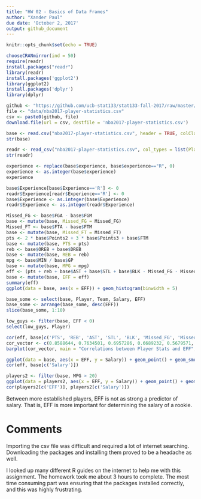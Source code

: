 ```yaml
---
title: "HW 02 - Basics of Data Frames"
author: "Xander Paul"
due date: 'October 2, 2017'
output: github_document
---
```


```r
knitr::opts_chunk$set(echo = TRUE)
```

```r
chooseCRANmirror(ind = 50)
require(readr)
install.packages("readr")
library(readr)
install.packages('ggplot2')
library(ggplot2)
install.packages('dplyr')
library(dplyr)
```

```r
github <- "https://github.com/ucb-stat133/stat133-fall-2017/raw/master/"
file <- "data/nba2017-player-statistics.csv"
csv <- paste0(github, file)
download.file(url = csv, destfile = 'nba2017-player-statistics.csv')
```

```r
base <- read.csv("nba2017-player-statistics.csv", header = TRUE, colClasses = c('character', 'character', 'factor', 'character', 'double', rep('integer', 19) ))
str(base)
```
```r
readr <- read_csv("nba2017-player-statistics.csv", col_types = list(Player = 'c', Team = 'c', Position = col_factor(c('C', 'PF', 'PG', 'SF', 'SG')), Experience = 'c', Salary = 'n', Rank = 'i', Age = 'i', GP = 'i', GS = 'i', MIN = 'i', FGM = 'i', FGA = 'i', Points3 = 'i', Points3_atts = 'i', Points2 = 'i', Points2_atts = 'i', FTM = 'i', FTA = 'i', OREB = 'i', DREB = 'i', AST = 'i', STL = 'i', BLK = 'i', TO = 'i'))
str(readr)
```
```r
experience <- replace(base$experience, base$experience=="R", 0)
experience <- as.integer(base$experience)
experience
```
```r
base$Experience[base$Experience=='R'] <- 0
readr$Experience[readr$Experience=='R'] <- 0
base$Experience <- as.integer(base$Experience)
readr$Experience <- as.integer(readr$Experience)
```

```r
Missed_FG <- base$FGA - base$FGM
base <- mutate(base, Missed_FG = Missed_FG)
Missed_FT <- base$FTA - base$FTM
base <- mutate(base, Missed_FT = Missed_FT)
pts <- 2 * base$Points2 + 3 * base$Points3 + base$FTM
base <- mutate(base, PTS = pts)
reb <- base$OREB + base$DREB
base <- mutate(base, REB = reb)
mpg <- base$MIN / base$GP
base <- mutate(base, MPG = mpg)
eff <- (pts + reb + base$AST + base$STL + base$BLK - Missed_FG - Missed_FT - base$TO) / base$GP
base <- mutate(base, EFF = eff)
summary(eff)
ggplot(data = base, aes(x = EFF)) + geom_histogram(binwidth = 5)
```

```r
base_some <- select(base, Player, Team, Salary, EFF)
base_some <- arrange(base_some, desc(EFF))
slice(base_some, 1:10)
```
```r
low_guys <- filter(base, EFF < 0)
select(low_guys, Player)
```
```r
cor(eff, base[c('PTS', 'REB', 'AST', 'STL', 'BLK', 'Missed_FG', 'Missed_FT', 'TO')])
cor_vector <- c(0.8588644, 0.7634501, 0.6957286, 0.6689232, 0.5679571, -0.7271456, -0.7722477, -0.8003289)
barplot(cor_vector, main = "Correlations between Player Stats and EFF", names.arg = c('PTS', 'REB', 'STL', 'AST', 'BLK', 'Missed_FT', 'Missed_FG', 'TO'), cex.names = 0.6)
```

```r
ggplot(data = base, aes(x = EFF, y = Salary)) + geom_point() + geom_smooth(method = 'loess')
cor(eff, base[c('Salary')])
```
```r
players2 <- filter(base, MPG > 20)
ggplot(data = players2, aes(x = EFF, y = Salary)) + geom_point() + geom_smooth(method = 'loess')
cor(players2[c('EFF')], players2[c('Salary')])
```
Between more established players, EFF is not as strong a predictor of salary. That is, EFF is more important for determining the salary of a rookie.

# Comments

Importing the csv file was difficult and required a lot of internet searching. Downloading the packages and installing them proved to be a headache as well. 

I looked up many different R guides on the internet to help me with this assignment. The homework took me about 3 hours to complete. The most time consuming part was ensuring that the packages installed correctly, and this was highly frustrating. 

